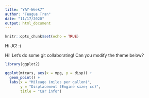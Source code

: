 ```yaml
---
title: "YAY-Week7"
author: "Teague Tran"
date: "11/17/2020"
output: html_document
---
```


```r
knitr::opts_chunk$set(echo = TRUE)
```

Hi JC! :)

Hi! Let's do some git collaborating! Can you modify the theme below?

```r
library(ggplot2)

ggplot(mtcars, aes(x = mpg, y = disp)) +
  geom_point() + 
  labs(x = "Mileage (miles per gallon)",
       y = "Displacement (Engine size; cc)",
       title = "Car info")
```
